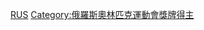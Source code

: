 {{Commonscat|Olympic bronze medalists for Russia}}

[[Category:奥林匹克运动会铜牌得主|RUS]]
[[Category:俄羅斯奧林匹克運動會獎牌得主|Category:俄羅斯奧林匹克運動會獎牌得主]]